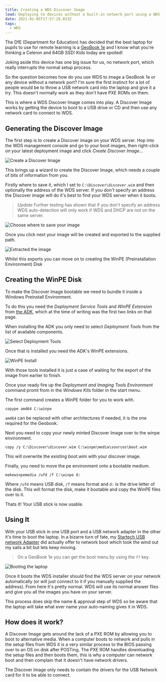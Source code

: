 ```yaml
---
title: Creating a WDS Discover Image
lead: Deploying to devices without a built-in network port using a WDS Discover Image.
date: 2021-01-05T17:57:29.033Z
tags:
  - WDS
---
```

The DfE (Department for Education) has decided that the best laptop for pupils to use for remote learning is a [GeoBook 1e](https://geo-computers.com/geobook-1e/) and I know what you're thinking a Celeron and 64GB SSD! Kids today are spoiled!

Joking aside this device has one big issue for us, no network port, which really interrupts the normal setup process.

So the question becomes how do you use WDS to image a GeoBook 1e or any device without a network port? I'm sure the first instinct for a lot of people would be to throw a USB network card into the laptop and give it a try. This doesn't normally work as they don't have PXE ROMs on them. 

This is where a WDS Discover Image comes into play. A Discover Image works by getting the device to boot to a USB drive or CD and then use any network card to connect to WDS.

## Generating the Discover Image

The first step is to create a Discover image on your WDS server. Hop into the WDS management console and go to your boot images, then right-click on your latest deployment image and click _Create Discover Image..._

![Create a Discover Image](/img/posts/2021-01-05-creating-a-wds-discover-image/create-discover-image.png)

This brings up a wizard to create the Discover Image, which needs a couple of bits of information from you.

Firstly where to save it, which I set to `C:\Discover\discover.wim` and then optionally the address of the WDS server. If you don't specify an address the Discover image will do it's best to find your WDS server when it boots.

> *Update*
> Further testing has shown that if you don't specify an address WDS auto-detection will only work if WDS and DHCP are not on the same server.

![Choose where to save your image](/img/posts/2021-01-05-creating-a-wds-discover-image/save-to-disk.png)

Once you click next your image will be created and exported to the supplied path.

![Extracted the image](/img/posts/2021-01-05-creating-a-wds-discover-image/extracting-image.png)

Whilst this exports you can move on to creating the WinPE (Preinstallation Environment) Disk

## Creating the WinPE Disk

To make the Discover Image bootable we need to bundle it inside a Windows Preinstall Environment.

To do this you need the _Deployment Service Tools_ and _WinPE Extension_ from [the ADK](https://docs.microsoft.com/en-us/windows-hardware/get-started/adk-install),  which at the time of writing was the first two links on that page.

When installing the ADK you only need to select _Deployment Tools_ from the list of available components.

![Select Deployment Tools](/img/posts/2021-01-05-creating-a-wds-discover-image/deployment-tools.png)

Once that is installed you need the ADK's WinPE extensions.

![WinPE Install](/img/posts/2021-01-05-creating-a-wds-discover-image/windows-pe-install.png)

With those tools installed it is just a case of waiting for the export of the image from earlier to finish.

Once your ready fire up the _Deployment and Imaging Tools Environment_ command promt from in the _Windows Kits_ folder in the start menu.

The first command creates a WinPE folder for you to work with.

```
copype amd64 C:\winpe
```

`amd64` can be replaced with other architectures if needed, it is the one required for the Geobook.

Next you need to copy your newly minted Discover Image over to the winpe environment.

```
copy /y C:\Discover\discover.wim C:\winpe\media\sources\boot.wim
```

This will overwrite the existing _boot.wim_ with your discover image.

Finally, you need to move the pe environment onto a bootable medium.

```
makewinpemedia /ufd /f C:\winpe d:
```

Where `/ufd` means USB disk, `/f` means format and `d:` is the drive letter of the disk. This will format the disk, make it bootable and copy the WinPE files over to it.

Thats it! Your USB stick is now usable.

## Using It

With your USB stick in one USB port and a USB network adapter in the other it's time to boot the laptop. In a bizarre turn of fate, my [Startech USB network Adapter](https://amzn.to/3hJKTIu) did actually offer to network boot which took the wind out my sails a bit but lets keep moving.

> On a GeoBook 1e you can get the boot menu by using the `f7` key.

![Booting the laptop](/img/posts/2021-01-05-creating-a-wds-discover-image/booting.jpg)

Once it boots the WDS installer should find the WDS server on your network automatically (or will just connect to it if you manually supplied the address). From here it's pretty normal. WDS will use its normal answer files and give you all the images you have on your server.

This process does skip the name & approval step of WDS so be aware that the laptop will take what ever name your auto-naming gives it in WDS.

## How does it work?

A Discover Image gets around the lack of a PXE ROM by allowing you to boot to alternative media. When a computer boots to network and pulls in the setup files from WDS it is a very similar process to the BIOS passing over to an OS on disk after POSTing. The PXE ROM handles downloading the setup files and then boots them, this is why a computer can network boot and then complain that it doesn't have network drivers.

The Discover Image only needs to contain the drivers for the USB Network card for it to be able to connect.